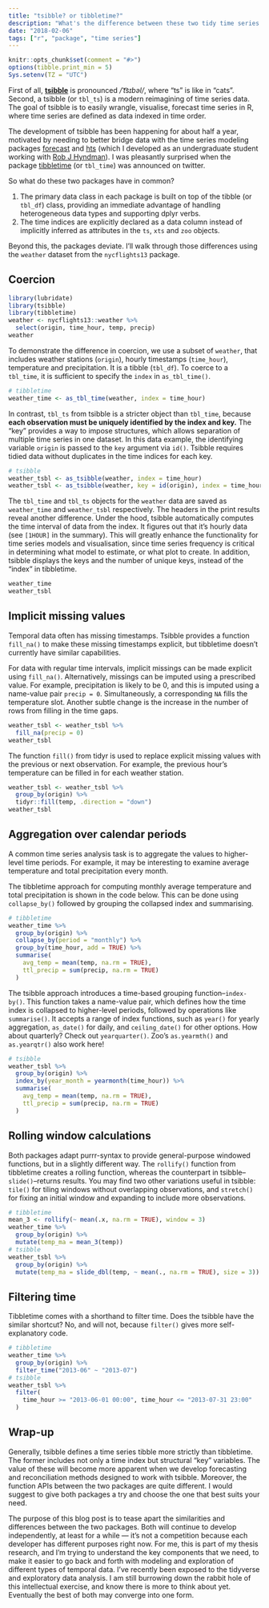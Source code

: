 ```yaml
---
title: "tsibble? or tibbletime?"
description: "What's the difference between these two tidy time series packages?"
date: "2018-02-06"
tags: ["r", "package", "time series"]
---
```


```r
knitr::opts_chunk$set(comment = "#>")
options(tibble.print_min = 5)
Sys.setenv(TZ = "UTC")
```

First of all, [**tsibble**](http://pkg.earo.me/tsibble/) is pronounced */ˈt͡sɪbəl/*, where "ts" is like in "cats". Second, a tsibble (or `tbl_ts`) is a modern reimagining of time series data. The goal of tsibble is to easily wrangle, visualise, forecast time series in R, where time series are defined as data indexed in time order.

The development of tsibble has been happening for about half a year, motivated by needing to better bridge data with the time series modeling packages [forecast](http://pkg.robjhyndman.com/forecast) and [hts](http://pkg.earo.me/hts/) (which I developed as an undergraduate student working with [Rob J Hyndman](https://robjhyndman.com)). I was pleasantly surprised when the package [tibbletime](https://github.com/business-science/tibbletime) (or `tbl_time`) was announced on twitter.

So what do these two packages have in common?

1. The primary data class in each package is built on top of the tibble (or `tbl_df`)  class, providing an immediate advantage of handling heterogeneous data types and supporting dplyr verbs. 
2. The time indices are explicitly declared as a data column instead of implicitly inferred as attributes in the `ts`, `xts` and `zoo` objects.

Beyond this, the packages deviate. I'll walk through those differences using the `weather` dataset from the `nycflights13` package.

## Coercion

```r
library(lubridate)
library(tsibble)
library(tibbletime)
weather <- nycflights13::weather %>% 
  select(origin, time_hour, temp, precip)
weather
```

To demonstrate the difference in coercion, we use a subset of `weather`, that includes weather stations (`origin`), hourly timestamps (`time_hour`), temperature and precipitation. It is a tibble (`tbl_df`). To coerce to a `tbl_time`, it is sufficient to specify the `index` in `as_tbl_time()`.

```r
# tibbletime
weather_time <- as_tbl_time(weather, index = time_hour)
```

In contrast, `tbl_ts` from tsibble is a stricter object than `tbl_time`, because **each observation must be uniquely identified by the index and key.** The "key" provides a way to impose structures, which allows separation of multiple time series in one dataset. In this data example, the identifying variable `origin` is passed to the `key` argument via `id()`. Tsibble requires tidied data without duplicates in the time indices for each key.

```r
# tsibble
weather_tsbl <- as_tsibble(weather, index = time_hour)
weather_tsbl <- as_tsibble(weather, key = id(origin), index = time_hour)
```

The `tbl_time` and `tbl_ts` objects for the `weather` data are saved as `weather_time` and `weather_tsbl` respectively. The headers in the print results reveal another difference. Under the hood, tsibble automatically computes the time interval of data from the index. It figures out that it's hourly data (see `[1HOUR]` in the summary). This will greatly enhance the functionality for time series models and visualisation, since time series frequency is critical in determining what model to estimate, or what plot to create. In addition, tsibble displays the keys and the number of unique keys, instead of the "index" in tibbletime.

```r
weather_time
weather_tsbl
```

## Implicit missing values

Temporal data often has missing timestamps. Tsibble provides a function `fill_na()` to make these missing timestamps explicit, but tibbletime doesn't currently have similar capabilities. 

For data with regular time intervals, implicit missings can be made explicit using `fill_na()`. Alternatively, missings can be imputed using a prescribed value. For example, precipitation is likely to be 0, and this is imputed using a name-value pair `precip = 0`. Simultaneously, a corresponding `NA` fills the temperature slot. Another subtle change is the increase in the number of rows from filling in the time gaps.

```r
weather_tsbl <- weather_tsbl %>%
  fill_na(precip = 0)
weather_tsbl
```

The function `fill()` from tidyr is used to replace explicit missing values with the previous or next observation. For example, the previous hour's temperature can be filled in for each weather station. 

```r
weather_tsbl <- weather_tsbl %>%
  group_by(origin) %>% 
  tidyr::fill(temp, .direction = "down")
weather_tsbl
```

<!-- `na.interp` would use linear interpolation. Is there a fill equivalent? This would give better results in this example. -->


## Aggregation over calendar periods

A common time series analysis task is to aggregate the values to higher-level time periods. For example, it may be interesting to examine average temperature and total precipitation every month. 

The tibbletime approach for computing monthly average temperature and total precipitation is shown in the code below. This can be done using `collapse_by()` followed by grouping the collapsed index and summarising.

```r
# tibbletime
weather_time %>% 
  group_by(origin) %>% 
  collapse_by(period = "monthly") %>% 
  group_by(time_hour, add = TRUE) %>% 
  summarise(
    avg_temp = mean(temp, na.rm = TRUE),
    ttl_precip = sum(precip, na.rm = TRUE)
  )
```

The tsibble approach introduces a time-based grouping function--`index-by()`. This function takes a name-value pair, which defines how the time index is collapsed to higher-level periods, followed by operations like `summarise()`. It accepts a range of index functions, such as `year()` for yearly aggregation, `as_date()` for daily, and `ceiling_date()` for other options. How about quarterly? Check out `yearquarter()`. Zoo's `as.yearmth()` and `as.yearqtr()` also work here!

```r
# tsibble
weather_tsbl %>%
  group_by(origin) %>%
  index_by(year_month = yearmonth(time_hour)) %>% 
  summarise(
    avg_temp = mean(temp, na.rm = TRUE),
    ttl_precip = sum(precip, na.rm = TRUE)
  )
```

## Rolling window calculations

Both packages adapt purrr-syntax to provide general-purpose windowed functions, but in a slightly different way. The `rollify()` function from tibbletime creates a rolling function, whereas the counterpart in tsibble--`slide()`--returns results. You may find two other variations useful in  tsibble: `tile()` for tiling windows without overlapping observations, and `stretch()` for fixing an initial window and expanding to include more observations.

```r
# tibbletime
mean_3 <- rollify(~ mean(.x, na.rm = TRUE), window = 3)
weather_time %>% 
  group_by(origin) %>% 
  mutate(temp_ma = mean_3(temp))
# tsibble
weather_tsbl %>% 
  group_by(origin) %>% 
  mutate(temp_ma = slide_dbl(temp, ~ mean(., na.rm = TRUE), size = 3))
```

## Filtering time

Tibbletime comes with a shorthand to filter time. Does the tsibble have the similar shortcut? No, and will not, because `filter()` gives more self-explanatory code.

```r
# tibbletime
weather_time %>% 
  group_by(origin) %>% 
  filter_time("2013-06" ~ "2013-07")
# tsibble
weather_tsbl %>% 
  filter(
    time_hour >= "2013-06-01 00:00", time_hour <= "2013-07-31 23:00"
  )
```

## Wrap-up

Generally, tsibble defines a time series tibble more strictly than tibbletime. The former includes not only a time index but structural "key" variables. The value of these will become more apparent when we develop forecasting and reconciliation methods designed to work with tsibble. Moreover, the function APIs between the two packages are quite different. I would suggest to give both packages a try and choose the one that best suits your need.

The purpose of this blog post is to tease apart the similarities and differences between the two packages. Both will continue to develop independently, at least for a while --- it's not a competition because each developer has different purposes right now. For me, this is part of my thesis research, and I'm trying to understand the key components that we need, to make it easier to go back and forth with modeling and exploration of different types of temporal data. I've recently been exposed to the tidyverse and exploratory data analysis. I am still burrowing down the rabbit hole of this intellectual exercise, and know there is more to think about yet. Eventually the best of both may converge into one form.
